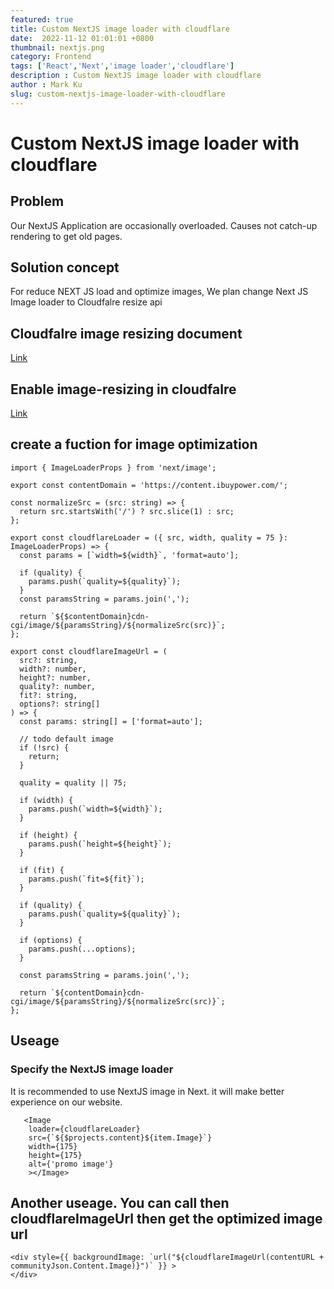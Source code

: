 ```yaml
---
featured: true
title: Custom NextJS image loader with cloudflare
date:  2022-11-12 01:01:01 +0800
thumbnail: nextjs.png
category: Frontend
tags: ['React','Next','image loader','cloudflare']
description : Custom NextJS image loader with cloudflare
author : Mark Ku
slug: custom-nextjs-image-loader-with-cloudflare
---
```

# Custom NextJS image loader with cloudflare
## Problem 
Our NextJS Application are occasionally overloaded.
Causes not catch-up rendering to get old pages.

## Solution concept
For reduce NEXT JS load and optimize images, We plan change Next JS Image loader to Cloudfalre resize api

## Cloudfalre image resizing document
[Link](https://developers.cloudflare.com/images/image-resizing/integration-with-frameworks/)

## Enable image-resizing in cloudfalre 
[Link](https://developers.cloudflare.com/images/image-resizing/enable-image-resizing/)

## create a fuction for image optimization  
```
import { ImageLoaderProps } from 'next/image';

export const contentDomain = 'https://content.ibuypower.com/';

const normalizeSrc = (src: string) => {
  return src.startsWith('/') ? src.slice(1) : src;
};

export const cloudflareLoader = ({ src, width, quality = 75 }: ImageLoaderProps) => {
  const params = [`width=${width}`, 'format=auto'];

  if (quality) {
    params.push(`quality=${quality}`);
  }
  const paramsString = params.join(',');

  return `${$contentDomain}cdn-cgi/image/${paramsString}/${normalizeSrc(src)}`;
};

export const cloudflareImageUrl = (
  src?: string,
  width?: number,
  height?: number,
  quality?: number,
  fit?: string,
  options?: string[]
) => {
  const params: string[] = ['format=auto'];

  // todo default image
  if (!src) {
    return;
  }

  quality = quality || 75;

  if (width) {
    params.push(`width=${width}`);
  }

  if (height) {
    params.push(`height=${height}`);
  }

  if (fit) {
    params.push(`fit=${fit}`);
  }

  if (quality) {
    params.push(`quality=${quality}`);
  }

  if (options) {
    params.push(...options);
  }

  const paramsString = params.join(',');

  return `${contentDomain}cdn-cgi/image/${paramsString}/${normalizeSrc(src)}`;
};

```

## Useage
### Specify the NextJS image loader
It is recommended to use NextJS image in Next.
it will make better experience on our website. 
```
   <Image
    loader={cloudflareLoader}
    src={`${$projects.content}${item.Image}`}
    width={175}
    height={175}
    alt={'promo image'}
    ></Image>
```

## Another useage. You can call then cloudflareImageUrl then get the optimized image url

```
<div style={{ backgroundImage: `url("${cloudflareImageUrl(contentURL + communityJson.Content.Image)}")` }} >
</div>
```
